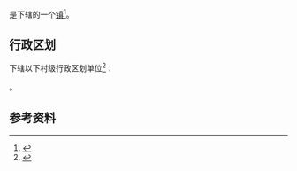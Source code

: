 {{中国乡级行政区|35/04/24/210/000}}

'''{{PAGENAMEBASE}}'''是{{PRC admin/fullname|35/04/24/210/000|3}}下辖的一个[[行政建制镇|镇]]<ref>{{PRC admin/ref sgc|{{PRC admin/parent|35/04/24/210/000}}}}</ref>。

== 行政区划 ==
{{PAGENAMEBASE}}下辖以下村级行政区划单位<ref>{{PRC admin/ref sgc|35/04/24/210/000}}</ref>：

{{PRC admin/children|35/04/24/210/000}}。

== 参考资料 ==
{{reflist}}

{{福建行政区划小作品}}
{{PRC admin/navcat|35/04/24/210/000}}